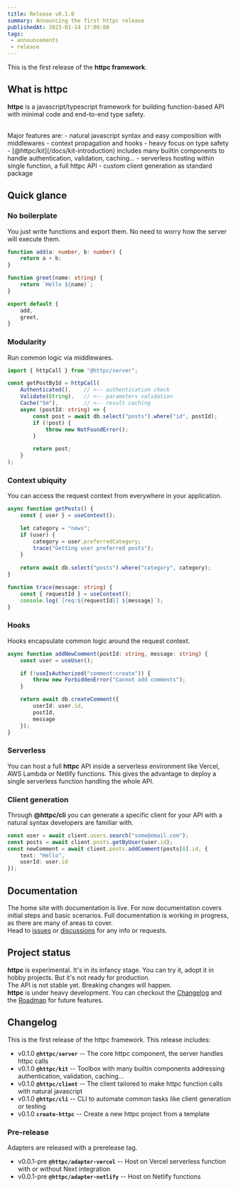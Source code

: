 ```yaml
---
title: Release v0.1.0
summary: Announcing the first httpc release
publishedAt: 2023-01-14 17:00:00
tags:
 - announcements
 - release
---
```


This is the first release of the **httpc framework**.

## What is httpc
**httpc** is a javascript/typescript framework for building function-based API with minimal code and end-to-end type safety.

<br />
Major features are:
- natural javascript syntax and easy composition with middlewares
- context propagation and hooks
- heavy focus on type safety
- [@httpc/kit](/docs/kit-introduction) includes many builtin components to handle authentication, validation, caching...
- serverless hosting within single function, a full httpc API
- custom client generation as standard package

## Quick glance
### No boilerplate
You just write functions and export them. No need to worry how the server will execute them.
```ts
function add(a: number, b: number) {
    return a + b;
}

function greet(name: string) {
    return `Hello ${name}`;
}

export default {
    add,
    greet,
}
```

### Modularity
Run common logic via middlewares.
```ts
import { httpCall } from "@httpc/server";

const getPostById = httpCall(
    Authenticated(),    // <-- authentication check
    Validate(String),   // <-- parameters validation
    Cache("5m"),        // <-- result caching
    async (postId: string) => {
        const post = await db.select("posts").where("id", postId);
        if (!post) {
            throw new NotFoundError();
        }

        return post;
    }
);
```

### Context ubiquity
You can access the request context from everywhere in your application.
```ts
async function getPosts() {
    const { user } = useContext();

    let category = "news";
    if (user) {
        category = user.preferredCategory;
        trace("Getting user preferred posts");
    }
    
    return await db.select("posts").where("category", category);
}

function trace(message: string) {
    const { requestId } = useContext();
    console.log(`[req:${requestId}] ${message}`);
}
```

### Hooks
Hooks encapsulate common logic around the request context.
```ts
async function addNewComment(postId: string, message: string) {
    const user = useUser();

    if (!useIsAuthorized("comment:create")) {
        throw new ForbiddenError("Cannot add comments");
    }

    return await db.createComment({
        userId: user.id,
        postId,
        message
    });
}
```
### Serverless
You can host a full **httpc** API inside a serverless environment like Vercel, AWS Lambda or Netlify functions.
This gives the advantage to deploy a single serverless function handling the whole API.

### Client generation
Through **@httpc/cli** you can generate a specific client for your API with a natural syntax developers are familiar with.
```ts
const user = await client.users.search("some@email.com");
const posts = await client.posts.getByUser(user.id);
const newComment = await client.posts.addComment(posts[0].id, {
    text: "Hello",
    userId: user.id
});
```

## Documentation
The home site with documentation is live. For now documentation covers initial steps and basic scenarios. Full documentation is working in progress, as there are many of areas to cover.
<br />
Head to [issues](https://github.com/giuseppelt/httpc) or [discussions](https://github.com/giuseppelt/httpc/discussions) for any info or requests.


## Project status
**httpc** is experimental. It's in its infancy stage. You can try it, adopt it in hobby projects. But it's not ready for production.
<br />
The API is not stable yet. Breaking changes will happen.
<br />
**httpc** is under heavy development. You can checkout the [Changelog](/changelog) and the [Roadmap](/changelog) for future features.


## Changelog
This is the first release of the httpc framework. This release includes:
- v0.1.0 **`@httpc/server`** -- The core httpc component, the server handles httpc calls
- v0.1.0 **`@httpc/kit`** -- Toolbox with many builtin components addressing authentication, validation, caching...
- v0.1.0 **`@httpc/client`** -- The client tailored to make httpc function calls with natural javascript
- v0.1.0 **`@httpc/cli`** -- CLI to automate common tasks like client generation or testing
- v0.1.0 **`create-httpc`** -- Create a new httpc project from a template

### Pre-release
Adapters are released with a prerelease tag.
- v0.0.1-pre **`@httpc/adapter-vercel`** -- Host on Vercel serverless function with or without Next integration
- v0.0.1-pre **`@httpc/adapter-netlify`** -- Host on Netlify functions

